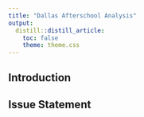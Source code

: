 ```yaml
---
title: "Dallas Afterschool Analysis"
output:
  distill::distill_article:
    toc: false
    theme: theme.css
---
```

## Introduction

## Issue Statement